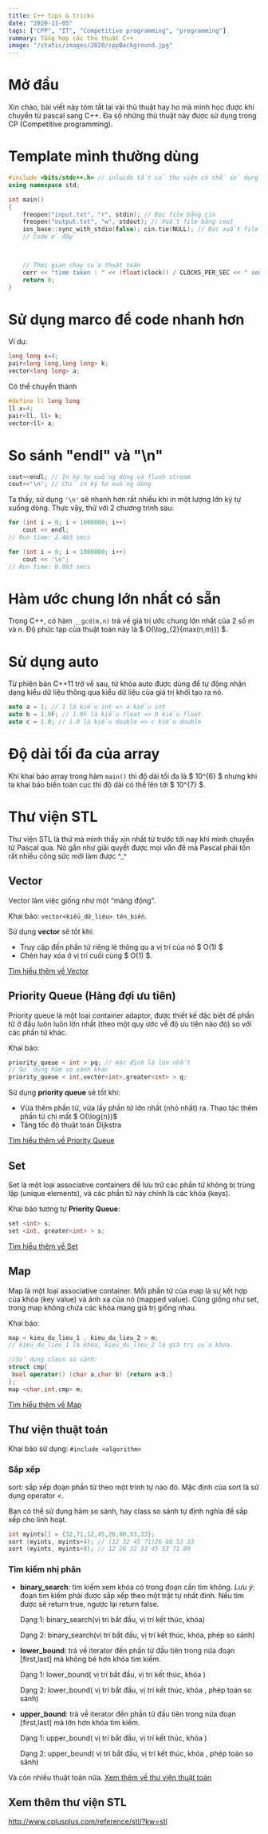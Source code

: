 ```yaml
---
title: C++ tips & tricks
date: "2020-11-05"
tags: ["CPP", "IT", "Competitive programming", "programming"]
summary: Tổng hợp các thủ thuật C++
image: "/static/images/2020/cppBackground.jpg"
---
```


# Mở đầu

Xin chào, bài viết này tóm tắt lại vài thủ thuật hay ho mà mình học được khi chuyển từ pascal sang C++. Đa số những thủ thuật này được sử dụng trong CP (Competitive programming).

# Template mình thường dùng

```cpp
#include <bits/stdc++.h> // inlucde tất cả thư viện có thể sử dụng khi đi CP
using namespace std;

int main()
{
    freopen("input.txt", "r", stdin); // Đọc file bằng cin
    freopen("output.txt", "w", stdout); // Xuất file bằng cout
    ios_base::sync_with_stdio(false); cin.tie(NULL); // Đọc xuất file nhanh
    // Code ở đây



    // Thời gian chạy của thuật toán
    cerr << "time taken : " << (float)clock() / CLOCKS_PER_SEC << " secs \n";
    return 0;
}
```

# Sử dụng marco để code nhanh hơn

Ví dụ:

```cpp
long long x=4;
pair<long long,long long> k;
vector<long long> a;
```

Có thể chuyển thành

```cpp
#define ll long long
ll x=4;
pair<ll, ll> k;
vector<ll> a;
```

# So sánh "endl" và "\n"

```cpp
cout<<endl; // In ký tự xuống dòng và flush stream
cout<<'\n'; // Chỉ in ký tự xuống dòng
```

Ta thấy, sử dụng `'\n'` sẽ nhanh hơn rất nhiều khi in một lượng lớn ký tự xuống dòng.
Thực vậy, thử với 2 chương trình sau:

```cpp
for (int i = 0; i < 1000000; i++)
    cout << endl;
// Run time: 2.463 secs
```

```cpp
for (int i = 0; i < 1000000; i++)
    cout << '\n';
// Run time: 0.093 secs
```

# Hàm ước chung lớn nhất có sẵn

Trong C++, có hàm `__gcd(m,n)` trả về giá trị ước chung lớn nhất của 2 số m và n. Độ phức tạp của thuật toán này là $ O(\log\_{2}{max(n,m)}) $.

# Sử dụng auto

Từ phiên bản C++11 trở về sau, từ khóa auto được dùng để tự động nhận dạng kiểu dữ liệu thông qua kiểu dữ liệu của giá trị khởi tạo ra nó.

```cpp
auto a = 1; // 1 là kiểu int => a kiểu int
auto b = 1.0F; // 1.0F là kiểu float => b kiểu float
auto c = 1.0; // 1.0 là kiểu double => c kiểu double
```

# Độ dài tối đa của array

Khi khai báo array trong hàm `main()` thì độ dài tối đa là $ 10^{6} $ nhưng khi ta khai báo biến toàn cục thì độ dài có thể lên tới $ 10^{7} $.

# Thư viện STL

Thư viện STL là thứ mà mình thấy xịn nhất từ trước tới nay khi mình chuyển từ Pascal qua. Nó gần như giải quyết được mọi vấn đề mà Pascal phải tốn rất nhiều công sức mới làm được ^\_^

## Vector

Vector làm việc giống như một “mảng động”.

Khai báo: `vector<kiểu_dữ_liệu> tên_biến`.

Sử dụng **vector** sẽ tốt khi:

- Truy cập đến phần tử riêng lẻ thông qu a vị trí của nó $ O(1) $
- Chèn hay xóa ở vị trí cuối cùng $ O(1) $.

[Tìm hiểu thêm về Vector](http://www.cplusplus.com/reference/vector/vector/)

## Priority Queue (Hàng đợi ưu tiên)

Priority queue là một loại container adaptor, được thiết kế đặc biệt để phần tử ở đầu luôn luôn lớn nhất (theo một quy ước về độ ưu tiên nào đó) so với các phần tử khác.

Khai báo:

```cpp
priority_queue < int > pq; // mặc định là lớn nhất
// Sử dụng hàm so sánh khác
priority_queue < int,vector<int>,greater<int> > q;
```

Sử dụng **priority queue** sẽ tốt khi:

- Vừa thêm phần từ, vừa lấy phần tử lớn nhất (nhỏ nhất) ra. Thao tác thêm phần tử chỉ mất $ O(\log{n})$
- Tăng tốc độ thuật toán Dijkstra

[Tìm hiểu thêm về Priority Queue](http://www.cplusplus.com/reference/queue/priority_queue/)

## Set

Set là một loại associative containers để lưu trữ các phần tử không bị trùng lặp (unique elements), và các phần tử này chính là các khóa (keys).

Khai báo tương tự **Priority Queue**:

```cpp
set <int> s;
set <int, greater<int> > s;
```

[Tìm hiểu thêm về Set](http://www.cplusplus.com/reference/set/set/?kw=set)

## Map

Map là một loại associative container. Mỗi phần tử của map là sự kết hợp của khóa (key value) và ánh xạ của nó (mapped value). Cũng giống như set, trong map không chứa các khóa mang giá trị giống nhau.

Khai báo:

```cpp
map < kieu_du_lieu_1 , kieu_du_lieu_2 > m;
// kieu_du_lieu_1 là khóa, kieu_du_lieu_2 là giá trị của khóa.

//Sử dụng class so sánh:
struct cmp{
 bool operator() (char a,char b) {return a<b;}
};
map <char,int,cmp> m;
```

[Tìm hiểu thêm về Map](http://www.cplusplus.com/reference/map/map/?kw=map)

## Thư viện thuật toán

Khai báo sử dụng: `#include <algorithm>`

### Sắp xếp

sort: sắp xếp đoạn phần tử theo một trình tự nào đó. Mặc định của sort là sử dụng operator \<.

Bạn có thể sử dụng hàm so sánh, hay class so sánh tự định nghĩa để sắp xếp cho linh hoạt.

```cpp
int myints[] = {32,71,12,45,26,80,53,33};
sort (myints, myints+4); // (12 32 45 71)26 80 53 33
sort (myints, myints+8); // 12 26 32 33 45 53 71 80
```

### Tìm kiếm nhị phân

- **binary_search**: tìm kiếm xem khóa có trong đoạn cần tìm không. _Lưu ý_: đoạn tìm kiếm phải được sắp xếp theo một trật tự nhất đinh. Nếu tìm được sẽ return true, ngược lại return false.

  Dạng 1: binary_search(vị trí bắt đầu, vị trí kết thúc, khóa)

  Dạng 2: binary_search(vị trí bắt đầu, vị trí kết thúc, khóa, phép so sánh)

- **lower_bound**: trả về iterator đến phần tử đầu tiên trong nửa đoạn [first,last] mà không bé hơn khóa tìm kiếm.

  Dạng 1: lower_bound( vị trí bắt đầu, vị trí kết thúc, khóa )

  Dạng 2: lower_bound( vị trí bắt đầu, vị trí kết thúc, khóa , phép toán so sánh)

- **upper_bound**: trả về iterator đến phần tử đầu tiên trong nửa đoạn [first,last] mà lớn hơn khóa tìm kiếm.

  Dạng 1: upper_bound( vị trí bắt đầu, vị trí kết thúc, khóa )

  Dạng 2: upper_bound( vị trí bắt đầu, vị trí kết thúc, khóa , phép toán so sánh)

Và còn nhiều thuật toán nữa.
[Xem thêm về thư viện thuật toán](http://www.cplusplus.com/reference/algorithm/)

## Xem thêm thư viện STL

http://www.cplusplus.com/reference/stl/?kw=stl
